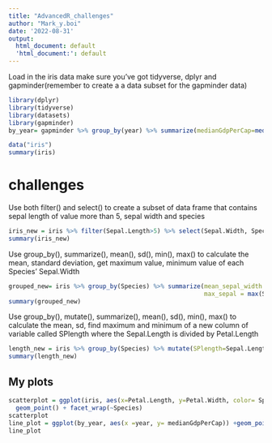 ---
title: "AdvancedR_challenges"
author: "Mark_y.boi"
date: '2022-08-31'
output:
  html_document: default
  'html_document:': default
---
Load in the iris data make sure you've got  tidyverse, dplyr and gapminder(remember to create a a data subset for the gapminder data)
```{r message=FALSE, warning=FALSE}
library(dplyr)
library(tidyverse)
library(datasets)
library(gapminder)
by_year= gapminder %>% group_by(year) %>% summarize(medianGdpPerCap=median(gdpPercap))

data("iris")
summary(iris)
```



# challenges

Use both filter() and select() to create a subset of data frame that contains sepal length of value more than 5, sepal width and species

```{r}
iris_new = iris %>% filter(Sepal.Length>5) %>% select(Sepal.Width, Species)
summary(iris_new)
```


Use group_by(), summarize(), mean(), sd(), min(), max() to calculate the mean, standard deviation, get maximum value, minimum value of each Species’ Sepal.Width

```{r}
grouped_new= iris %>% group_by(Species) %>% summarize(mean_sepal_width = mean(Sepal.Width), Sd_sepal_width= sd(Sepal.Width), 
                                                      max_sepal = max(Sepal.Width), min_sepal= min(Sepal.Width)) 
summary(grouped_new)
```

Use group_by(), mutate(), summarize(), mean(), sd(), min(), max() to calculate the mean, sd, find maximum and minimum of a new column of variable called SPlength where the Sepal.Length is divided by Petal.Length

```{r}
length_new = iris %>% group_by(Species) %>% mutate(SPlength=Sepal.Length/Petal.Length) %>% summarise(mean_splength=mean(SPlength), strdevt_splength=sd(SPlength), max(SPlength), min(SPlength))
summary(length_new)
```  

## My plots
```{r}
scatterplot = ggplot(iris, aes(x=Petal.Length, y=Petal.Width, color= Species, size = Sepal.Length )) +
  geom_point() + facet_wrap(~Species)
scatterplot
line_plot = ggplot(by_year, aes(x =year, y= medianGdpPerCap)) +geom_point() +expand_limits(y =0)
line_plot
```